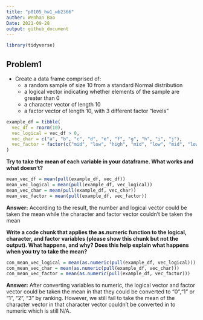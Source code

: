```yaml
---
title: "p8105_hw1_wb2366"
auther: Wenhan Bao
Date: 2021-09-28
output: github_document
---
```


```r
library(tidyverse)
```

## Problem1
- Create a data frame comprised of:
  - a random sample of size 10 from a standard Normal distribution
  - a logical vector indicating whether elements of the sample are greater than 0
  - a character vector of length 10
  - a factor vector of length 10, with 3 different factor “levels”

```r
example_df = tibble(
  vec_df = rnorm(10),
  vec_logical = vec_df > 0,
  vec_char = c("a", "b", "c", "d", "e", "f", "g", "h", "i", "j"),
  vec_factor = factor(c("mid", "low", "high", "mid", "low", "mid", "low", "high", "high", "low"))
)
```

**Try to take the mean of each variable in your dataframe. What works and what doesn't?**

```r
mean_vec_df = mean(pull(example_df, vec_df))
mean_vec_logical = mean(pull(example_df, vec_logical))
mean_vec_char = mean(pull(example_df, vec_char))
mean_vec_factor = mean(pull(example_df, vec_factor))
```

**Answer:** According to the result, the number and logical vector could be taken the mean while the character and factor vector couldn't be taken the mean

**Write a code chunk that applies the as.numeric function to the logical, character, and factor variables (please show this chunk but not the output). What happens, and why? Does this help explain what happens when you try to take the mean?**

```r
con_mean_vec_logical = mean(as.numeric(pull(example_df, vec_logical)))
con_mean_vec_char = mean(as.numeric(pull(example_df, vec_char)))
con_mean_vec_factor = mean(as.numeric(pull(example_df, vec_factor)))
```

**Answer:** After converting variables to numeric, the logical vector and factor vector could be taken the mean in that they could be converted to "0","1" or "1", "2", "3" by ranking. However, we still fail to take the mean of the character vector in that character vector couldn't be converted in to numeric which is still N/A.

